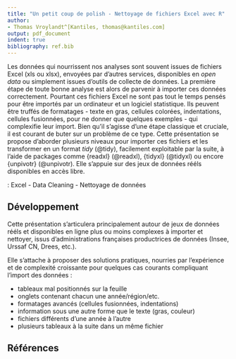 ```yaml
---
title: "Un petit coup de polish - Nettoyage de fichiers Excel avec R"
author:
- Thomas Vroylandt^[Kantiles, thomas@kantiles.com]
output: pdf_document
indent: true
bibliography: ref.bib
---
```


\begin{center}
\textbf{Résumé}
\end{center}
Les données qui nourrissent nos analyses sont souvent issues de fichiers Excel (xls ou xlsx), envoyées par d'autres services, disponibles en *open data* ou simplement issues d'outils de collecte de données. La première étape de toute bonne analyse est alors de parvenir à importer ces données correctement. Pourtant ces fichiers Excel ne sont pas tout le temps pensés pour être importés par un ordinateur et un logiciel statistique. Ils peuvent être truffés de formatages - texte en gras, cellules colorées, indentations, cellules fusionnées, pour ne donner que quelques exemples - qui complexifie leur import. Bien qu'il s'agisse d'une étape classique et cruciale, il est courant de buter sur un problème de ce type. Cette présentation se propose d'aborder plusieurs niveaux pour importer ces fichiers et les transformer en un format *tidy* (@tidy), facilement exploitable par la suite, à l'aide de packages comme {readxl} (@readxl), {tidyxl} (@tidyxl) ou encore {unpivotr} (@unpivotr). Elle s'appuie sur des jeux de données rééls disponibles en accès libre.


\noindent \textbf{Mots-clefs} : Excel - Data Cleaning - Nettoyage de données

## Développement 

Cette présentation s'articulera principalement autour de jeux de données rééls et disponibles en ligne plus ou moins complexes à importer et nettoyer, issus d'administrations françaises productrices de données (Insee, Urssaf CN, Drees, etc.).

Elle s'attache à proposer des solutions pratiques, nourries par l'expérience et de complexité croissante pour quelques cas courants compliquant l'import des données :

- tableaux mal positionnés sur la feuille
- onglets contenant chacun une année/région/etc.
- formatages avancés (cellules fusionnées, indentations)
- information sous une autre forme que le texte (gras, couleur)
- fichiers différents d'une année à l'autre
- plusieurs tableaux à la suite dans un même fichier

## Références
